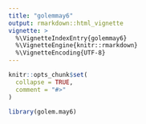 ```yaml
---
title: "golemmay6"
output: rmarkdown::html_vignette
vignette: >
  %\VignetteIndexEntry{golemmay6}
  %\VignetteEngine{knitr::rmarkdown}
  %\VignetteEncoding{UTF-8}
---
```


```r
knitr::opts_chunk$set(
  collapse = TRUE,
  comment = "#>"
)
```

```r
library(golem.may6)
```
